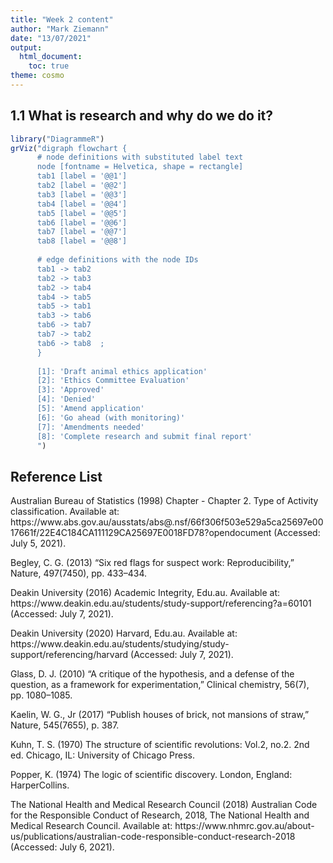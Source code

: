 ```yaml
---
title: "Week 2 content"
author: "Mark Ziemann"
date: "13/07/2021"
output:
  html_document:
    toc: true
theme: cosmo
---
```


## 1.1 What is research and why do we do it?

```r

library("DiagrammeR")
grViz("digraph flowchart {
      # node definitions with substituted label text
      node [fontname = Helvetica, shape = rectangle]        
      tab1 [label = '@@1']
      tab2 [label = '@@2']
      tab3 [label = '@@3']
      tab4 [label = '@@4']
      tab5 [label = '@@5']
      tab6 [label = '@@6']
      tab7 [label = '@@7']
      tab8 [label = '@@8']
      
      # edge definitions with the node IDs
      tab1 -> tab2 
      tab2 -> tab3
      tab2 -> tab4
      tab4 -> tab5  
      tab5 -> tab1 
      tab3 -> tab6 
      tab6 -> tab7
      tab7 -> tab2 
      tab6 -> tab8  ;
      }
      
      [1]: 'Draft animal ethics application'
      [2]: 'Ethics Committee Evaluation'
      [3]: 'Approved'
      [4]: 'Denied'
      [5]: 'Amend application'
      [6]: 'Go ahead (with monitoring)'
      [7]: 'Amendments needed'
      [8]: 'Complete research and submit final report'
      ")

```

## Reference List

Australian Bureau of Statistics (1998) Chapter - Chapter 2. Type of Activity classification. Available at: https://www.abs.gov.au/ausstats/abs@.nsf/66f306f503e529a5ca25697e0017661f/22E4C184CA111129CA25697E0018FD78?opendocument (Accessed: July 5, 2021).

Begley, C. G. (2013) “Six red flags for suspect work: Reproducibility,” Nature, 497(7450), pp. 433–434.

Deakin University (2016) Academic Integrity, Edu.au. Available at: https://www.deakin.edu.au/students/study-support/referencing?a=60101 (Accessed: July 7, 2021).

Deakin University (2020) Harvard, Edu.au. Available at: https://www.deakin.edu.au/students/studying/study-support/referencing/harvard (Accessed: July 7, 2021).

Glass, D. J. (2010) “A critique of the hypothesis, and a defense of the question, as a framework for experimentation,” Clinical chemistry, 56(7), pp. 1080–1085.

Kaelin, W. G., Jr (2017) “Publish houses of brick, not mansions of straw,” Nature, 545(7655), p. 387.

Kuhn, T. S. (1970) The structure of scientific revolutions: Vol.2, no.2. 2nd ed. Chicago, IL: University of Chicago Press.

Popper, K. (1974) The logic of scientific discovery. London, England: HarperCollins.

The National Health and Medical Research Council (2018) Australian Code for the Responsible Conduct of Research, 2018, The National Health and Medical Research Council. Available at: https://www.nhmrc.gov.au/about-us/publications/australian-code-responsible-conduct-research-2018 (Accessed: July 6, 2021).
